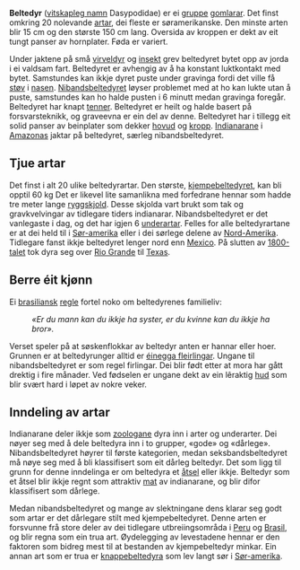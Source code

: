 '''Beltedyr''' ([[Nomenklatur (biologi)|vitskapleg namn]] Dasypodidae) er ei [[Gruppe (biologi)|gruppe]] [[gomlarar]]. 
Det finst omkring 20 nolevande [[art]]ar, dei fleste er søramerikanske. 
Den minste arten blir 15 cm og den største 150 cm lang. Oversida av kroppen er dekt av eit tungt panser av hornplater. Føda er variert. 

Under jaktene på små [[virveldyr]] og [[insekt]] grev beltedyret bytet opp av jorda i ei valdsam fart. Beltedyret er avhengig av å ha konstant luktkontakt med bytet. Samstundes kan ikkje dyret puste under gravinga fordi det ville få [[støv]] i [[nase]]n. [[Nibandsbeltedyr]]et løyser problemet med at ho kan lukte utan å puste, samstundes kan ho halde pusten i 6 minutt medan gravinga foregår. Beltedyret har knapt [[Tann|tenner]]. 
Beltedyret er heilt og halde basert på forsvarsteknikk, og graveevna er ein del av denne. Beltedyret har i tillegg eit solid panser av beinplater som dekker [[hovud]] og [[kropp]]. [[Indianar]]ane i [[Regnskogen i Amazonas|Amazonas]] jaktar på beltedyret, særleg nibandsbeltedyret.

== Tjue artar ==
Det finst i alt 20 ulike beltedyrartar. Den største, [[kjempebeltedyret]], kan bli opptil 60 kg Det er likevel lite samanlikna med forfedrane hennar som hadde tre meter lange [[ryggskjold]]. Desse skjolda vart  brukt som tak og gravkvelvingar av tidlegare tiders indianarar.
Nibandsbeltedyret er det vanlegaste i dag, og det har igjen 6 [[underart]]ar.
Felles for alle beltedyrartane er at dei held til i [[Sør-amerika]] eller i dei sørlege delene av [[Nord-Amerika]]. Tidlegare fanst ikkje beltedyret lenger nord enn [[Mexico]]. På slutten av [[1800-talet]] tok dyra seg over [[Rio Grande]] til [[Texas]].

== Berre éit kjønn ==
Ei [[brasil]]iansk [[regle]] fortel noko om beltedyrenes familieliv:
:''«Er du mann kan du ikkje ha syster, er du kvinne kan du ikkje ha bror».''
Verset speler på at søskenflokkar av beltedyr anten er hannar eller hoer. Grunnen er at beltedyrunger alltid er [[einegga tvillingar|éinegga fleirlingar]]. Ungane til nibandsbeltedyret er som regel firlingar. Dei blir født etter at mora har gått drektig i fire månader. Ved fødselen er ungane dekt av ein lêraktig [[hud]] som blir svært hard i løpet av nokre veker. 

== Inndeling av artar ==
Indianarane deler ikkje som [[zoolog]]ane dyra inn i arter og underarter. Dei nøyer seg med å dele beltedyra inn i to grupper, «gode» og «dårlege». 
Nibandsbeltedyret høyrer til første kategorien, medan seksbandsbeltedyret må nøye seg med å bli klassifisert som eit dårleg beltedyr.
Det som ligg til grunn for denne inndelinga er om beltedyra et [[Åtsel|åtsel]] eller ikkje. Beltedyr som et åtsel blir ikkje regnt som attraktiv [[mat]] av indianarane, og blir difor klassifisert som dårlege.

Medan nibandsbeltedyret og mange av slektningane dens klarar seg godt som artar er det dårlegare stilt med kjempebeltedyret. Denne arten er forsvunne frå store deler av dei tidlegare utbreiingsområda i [[Peru]] og [[Brasil]], og blir regna som ein trua art. Øydelegging av levestadene hennar er den faktoren som bidreg mest til at bestanden av kjempebeltedyr minkar.
Ein annan art som er trua er [[knappebeltedyr]]a som lev langt sør i [[Sør-amerika]].

